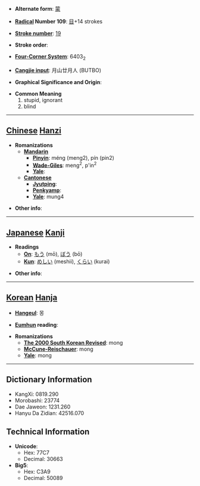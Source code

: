 * '''Alternate form''': [[蒙]]

* '''[[Wiktionary:Chinese radical index| Radical]] Number 109''': [[Wiktionary:Chinese radical index 目|目]]+14 strokes

* '''[[Wiktionary:Chinese total strokes index|Stroke number]]''': [[Wiktionary:Chinese total strokes index 19|19]]

* '''Stroke order''': 

* '''[[Wiktionary:Chinese four corner index|Four-Corner System]]''': 6403<sub>2</sub>

* '''[[Wiktionary:Chinese Cangjie index|Cangjie input]]''': 月山廿月人 (BUTBO)

* '''Graphical Significance and Origin''': 

* '''Common Meaning'''
*#stupid, ignorant
*# blind


----

== [[Chinese]] [[Hanzi]] ==

* '''Romanizations'''
** '''[[Mandarin]]'''
*** '''[[Pinyin]]''': méng (meng2), pín (pin2)
*** '''[[Wade-Giles]]''': meng<sup>2</sup>, p'in<sup>2</sup>
*** '''[[Yale]]''': 
** '''[[Cantonese]]'''
*** '''[[Jyutping]]''':
*** '''[[Penkyamp]]''': 
*** '''[[Yale]]''': mung4

* '''Other info''': 

----

== [[Japanese]] [[Kanji]] ==

* '''Readings'''
** '''[[On]]''': [[もう]] (mō), [[ぼう]] (bō)
** '''[[Kun]]''': [[めしい]] (meshii), [[くらい]] (kurai)

* '''Other info''':  

----

== [[Korean]] [[Hanja]] ==

* '''[[Hangeul]]''': 몽

* '''[[Eumhun]] reading''': 

* '''Romanizations'''
** '''[[The 2000 South Korean Revised Romanization|The 2000 South Korean Revised]]''': mong
** '''[[McCune-Reischauer]]''': mong
** '''[[Yale]]''': mong

----

== Dictionary Information ==

* KangXi: 0819.290
* Morobashi: 23774
* Dae Jaweon: 1231.260
* Hanyu Da Zidian: 42516.070

== Technical Information ==

* '''Unicode''':
** Hex: 77C7
** Decimal: 30663
* '''Big5''':
** Hex: C3A9
** Decimal: 50089